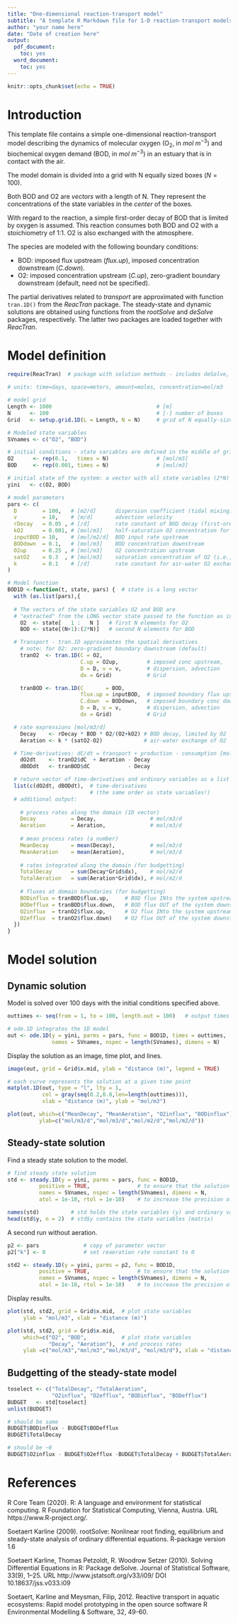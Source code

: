 ```yaml
---
title: "One-dimensional reaction-transport model"
subtitle: "A template R Markdown file for 1-D reaction-transport models without porosity"
author: "your name here"
date: "Date of creation here"
output:
  pdf_document:
    toc: yes
  word_document:
    toc: yes
---
```


```r
knitr::opts_chunk$set(echo = TRUE)
```

# Introduction

This template file contains a simple one-dimensional reaction-transport model describing the dynamics of molecular oxygen (O$_2$, in $mol~m^{-3}$) and biochemical oxygen demand (BOD, in $mol~m^{-3}$) in an estuary that is in contact with the air. 

The model domain is divided into a grid with N equally sized boxes ($N=100$).

Both BOD and O2 are *vectors* with a length of N. They represent the concentrations of the state variables in the *center* of the boxes.

With regard to the reaction, a simple first-order decay of BOD that is limited by oxygen is assumed. This reaction consumes both BOD and O2 with a stoichiometry of 1:1. O2 is also exchanged with the atmosphere.

The species are modeled with the following boundary conditions:

* BOD: imposed flux upstream (*flux.up*), imposed concentration downstream (*C.down*).
* O2: imposed concentration upstream (*C.up*), zero-gradient boundary downstream (default, need not be specified).

The partial derivatives related to *transport* are approximated with function ``tran.1D()`` from the *ReacTran* package. The steady-state and dynamic solutions are obtained using functions from the *rootSolve* and *deSolve* packages, respectively. The latter two packages are loaded together with *ReacTran*.

# Model definition

```r
require(ReacTran)  # package with solution methods - includes deSolve, rootSolve

# units: time=days, space=meters, amount=moles, concentration=mol/m3

# model grid
Length <- 1000                                 # [m]
N      <- 100                                  # [-] number of boxes
Grid   <- setup.grid.1D(L = Length, N = N)     # grid of N equally-sized boxes

# Modeled state variables
SVnames <- c("O2", "BOD")

# initial conditions - state variables are defined in the middle of grid cells
O2      <- rep(0.1,   times = N)               # [mol/m3]
BOD     <- rep(0.001, times = N)               # [mol/m3]

# initial state of the system: a vector with all state variables (2*N)
yini   <- c(O2, BOD)

# model parameters
pars <- c(      
  D        = 100,   # [m2/d]      dispersion coefficient (tidal mixing)
  v        = 10,    # [m/d]       advection velocity
  rDecay   = 0.05 , # [/d]        rate constant of BOD decay (first-order process)
  kO2      = 0.001, # [mol/m3]    half-saturation O2 concentration for BOD decay
  inputBOD = 10,    # [mol/m2/d]  BOD input rate upstream
  BODdown  = 0.1,   # [mol/m3]    BOD concentration downstream
  O2up     = 0.25 , # [mol/m3]    O2 concentration upstream
  satO2    = 0.3  , # [mol/m3]    saturation concentration of O2 (i.e., solubility)
  k        = 0.1    # [/d]        rate constant for air-water O2 exchange
)

# Model function
BOD1D <-function(t, state, pars) {  # state is a long vector      
  with (as.list(pars),{
    
  # The vectors of the state variables O2 and BOD are
  # "extracted" from the LONG vector state passed to the function as input.
    O2  <- state[   1 :   N ]   # first N elements for O2
    BOD <- state[(N+1):(2*N)]   # second N elements for BOD

  # Transport - tran.1D approximates the spatial derivatives
    # note: for O2: zero-gradient boundary downstream (default)
    tranO2  <- tran.1D(C = O2,
                       C.up = O2up,         # imposed conc upstream, 
                       D = D, v = v,        # dispersion, advection 
                       dx = Grid)           # Grid

    tranBOD <- tran.1D(C       = BOD,
                       flux.up = inputBOD,  # imposed boundary flux upstream
                       C.down  = BODdown,   # imposed boundary conc downstream
                       D = D, v = v,        # dispersion, advection
                       dx = Grid)           # Grid

  # rate expressions [mol/m3/d]
    Decay    <- rDecay * BOD * O2/(O2+kO2) # BOD decay, limited by O2
    Aeration <- k * (satO2-O2)             # air-water exchange of O2

  # Time-derivatives: dC/dt = transport + production - consumption [mol/m3/d]
    dO2dt    <- tranO2$dC  + Aeration - Decay 
    dBODdt   <- tranBOD$dC            - Decay   

  # return vector of time-derivatives and ordinary variables as a list     
  list(c(dO2dt, dBODdt),  # time-derivatives 
                          # (the same order as state variables!)
  # additional output:
    
    # process rates along the domain (1D vector)
    Decay           = Decay,                 # mol/m3/d
    Aeration        = Aeration,              # mol/m3/d
    
    # mean process rates (a number)
    MeanDecay       = mean(Decay),           # mol/m3/d
    MeanAeration    = mean(Aeration),        # mol/m3/d
    
    # rates integrated along the domain (for budgetting) 
    TotalDecay      = sum(Decay*Grid$dx),    # mol/m2/d
    TotalAeration   = sum(Aeration*Grid$dx), # mol/m2/d
    
    # fluxes at domain boundaries (for budgetting)
    BODinflux = tranBOD$flux.up,     # BOD flux INto the system upstream,     mol/m2/d
    BODefflux = tranBOD$flux.down,   # BOD flux OUT of the system downstream, mol/m2/d       
    O2influx  = tranO2$flux.up,      # O2 flux INto the system upstream,      mol/m2/d
    O2efflux  = tranO2$flux.down)    # O2 flux OUT of the system downstream,  mol/m2/d       
  })
}
```

# Model solution

## Dynamic solution

Model is solved over 100 days with the initial conditions specified above.

```r
outtimes <- seq(from = 1, to = 100, length.out = 100)   # output times

# ode.1D integrates the 1D model 
out <- ode.1D(y = yini, parms = pars, func = BOD1D, times = outtimes, 
              names = SVnames, nspec = length(SVnames), dimens = N)                
```

Display the solution as an image, time plot, and lines.

```r
image(out, grid = Grid$x.mid, ylab = "distance (m)", legend = TRUE)
```

```r
# each curve represents the solution at a given time point
matplot.1D(out, type = "l", lty = 1, 
           col = gray(seq(0.2,0.8,len=length(outtimes))),
           xlab = "distance (m)", ylab = "mol/m3")
```

```r
plot(out, which=c("MeanDecay", "MeanAeration", "O2influx", "BODinflux"), 
          ylab=c("mol/m3/d","mol/m3/d","mol/m2/d","mol/m2/d"))
```

## Steady-state solution

Find a steady state solution to the model.

```r
# find steady state solution
std <- steady.1D(y = yini, parms = pars, func = BOD1D, 
          positive = TRUE,               # to ensure that the solution is positive
          names = SVnames, nspec = length(SVnames), dimens = N,
          atol = 1e-10, rtol = 1e-10)    # to increase the precision of the solution

names(std)          # std holds the state variables (y) and ordinary variables
head(std$y, n = 2)  # std$y contains the state variables (matrix)
```

A second run without aeration.

```r
p2 <- pars              # copy of parameter vector
p2["k"] <- 0            # set reaeration rate constant to 0

std2 <- steady.1D(y = yini, parms = p2, func = BOD1D, 
          positive = TRUE,               # to ensure that the solution is positive
          names = SVnames, nspec = length(SVnames), dimens = N,
          atol = 1e-10, rtol = 1e-10)    # to increase the precision of the solution
```

Display results.

```r
plot(std, std2, grid = Grid$x.mid,  # plot state variables
     ylab = "mol/m3", xlab = "distance (m)")
```

```r
plot(std, std2, grid = Grid$x.mid, 
     which=c("O2", "BOD",           # plot state variables 
             "Decay", "Aeration"),  # and process rates
     ylab =c("mol/m3","mol/m3","mol/m3/d", "mol/m3/d"), xlab = "distance (m)") 
```

## Budgetting of the steady-state model

```r
toselect <- c("TotalDecay", "TotalAeration", 
              "O2influx", "O2efflux", "BODinflux", "BODefflux")
BUDGET   <- std[toselect]
unlist(BUDGET)

# should be same
BUDGET$BODinflux - BUDGET$BODefflux  
BUDGET$TotalDecay

# should be ~0
BUDGET$O2influx - BUDGET$O2efflux -BUDGET$TotalDecay + BUDGET$TotalAeration
```


# References

R Core Team (2020). R: A language and environment for statistical computing. R Foundation for Statistical Computing, Vienna, Austria. URL https://www.R-project.org/.
  
Soetaert Karline (2009).  rootSolve: Nonlinear root finding, equilibrium and steady-state analysis of ordinary differential equations.  R-package version 1.6
  
Soetaert Karline, Thomas Petzoldt, R. Woodrow Setzer (2010). Solving Differential
  Equations in R: Package deSolve. Journal of Statistical Software, 33(9), 1--25. URL
  http://www.jstatsoft.org/v33/i09/ DOI 10.18637/jss.v033.i09
  
Soetaert, Karline and Meysman, Filip, 2012. Reactive transport in aquatic ecosystems: Rapid model prototyping in the open source software R Environmental Modelling & Software, 32, 49-60.
